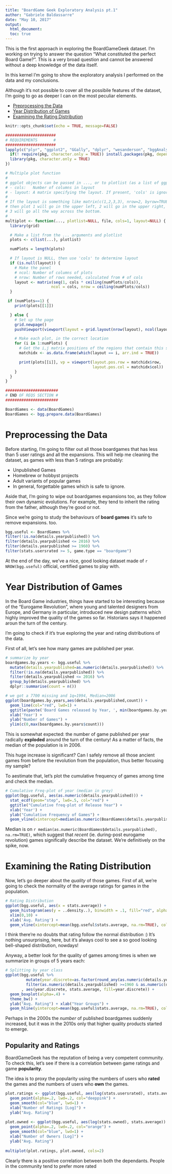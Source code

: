 ```yaml
---
title: "BoardGame Geek Exploratory Analysis pt.1"
author: "Gabriele Baldassarre"
date: "May 10, 2017"
output: 
  html_document:
  toc: true
---
```


This is the first approach in exploring the BoardGameGeek dataset. I'm working on trying to
answer the question "What constituted the perfect Board Game?". This is a very broad
question and cannot be answered without a deep knowledge of the data itself.

In this kernel I'm going to show the exploratory analysis I performed on the data and
my conclusions.

Although it's not possible to cover all the possibile features of the dataset, I'm going to
go as deeper I can on the most peculiar elements.

* [Preprocessing the Data](#preprocessing-the-data)
* [Year Distribution of Games](#year-distribution-of-games)
* [Examining the Rating Distribution](#examining-the-rating-distribution)

```r
knitr::opts_chunk$set(echo = TRUE, message=FALSE)
```

```r
######################
# REQUIREMENTS       #
######################
lapply(c("plyr", "ggplot2", "GGally", "dplyr", "wesanderson", "bggAnalysis"), function(pkg){
  if(! require(pkg, character.only = TRUE)) install.packages(pkg, depend = TRUE)
  library(pkg, character.only = TRUE)
})

# Multiple plot function
#
# ggplot objects can be passed in ..., or to plotlist (as a list of ggplot objects)
# - cols:   Number of columns in layout
# - layout: A matrix specifying the layout. If present, 'cols' is ignored.
#
# If the layout is something like matrix(c(1,2,3,3), nrow=2, byrow=TRUE),
# then plot 1 will go in the upper left, 2 will go in the upper right, and
# 3 will go all the way across the bottom.
#
multiplot <- function(..., plotlist=NULL, file, cols=1, layout=NULL) {
  library(grid)

  # Make a list from the ... arguments and plotlist
  plots <- c(list(...), plotlist)

  numPlots = length(plots)

  # If layout is NULL, then use 'cols' to determine layout
  if (is.null(layout)) {
    # Make the panel
    # ncol: Number of columns of plots
    # nrow: Number of rows needed, calculated from # of cols
    layout <- matrix(seq(1, cols * ceiling(numPlots/cols)),
                    ncol = cols, nrow = ceiling(numPlots/cols))
  }

 if (numPlots==1) {
    print(plots[[1]])

  } else {
    # Set up the page
    grid.newpage()
    pushViewport(viewport(layout = grid.layout(nrow(layout), ncol(layout))))

    # Make each plot, in the correct location
    for (i in 1:numPlots) {
      # Get the i,j matrix positions of the regions that contain this subplot
      matchidx <- as.data.frame(which(layout == i, arr.ind = TRUE))

      print(plots[[i]], vp = viewport(layout.pos.row = matchidx$row,
                                      layout.pos.col = matchidx$col))
    }
  }
}

#######################
# END OF REQS SECTION #
#######################

BoardGames <- data(BoardGames)
BoardGames <- bgg.prepare.data(BoardGames)
```

# Preprocessing the Data

Before starting, I'm going to  filter out all those boardgames that has less than 5 user ratings and all the expansions.
This will help me cleaning the dataset, as games with less than 5 ratings are probably:

* Unpublished Games
* Homebrew or hobbyst projects
* Adult variants of popular games
* In general, forgettable games which is safe to ignore.

Aside that, I'm going to wipe out boardgames expansions too, as they follow their own dynamic evolutions. For example,
they tend to inherit the rating from the father, although they're good or not.

Since we're going to study the behaviours of __board games__ it's safe to remove expansions. too.

```r
bgg.useful <- BoardGames %>% 
filter(!is.na(details.yearpublished)) %>% 
filter(details.yearpublished <= 2016) %>%
filter(details.yearpublished >= 1960) %>%
filter(stats.usersrated >= 5, game.type == "boardgame")

```

At the end of the day, we've a nice, good looking dataset made of `r NROW(bgg.useful)` official,
certified games to play with.

# Year Distribution of Games {#year}
In the Board Game industries, things have started to be interesting because of the
"Eurogame Revolution", where young and talented designers from Europe, and Germany in particular,
introduced new design patterns which highly improved the quality of the games so far. Historians says it happened aroun the turn of the century.

I'm going to check if it's true exploring the year and rating distributions of the data.

First of all, let's see how many games are published per year.

```r
# summarize by year
boardgames.by.years <- bgg.useful %>%
  mutate(details.yearpublished=as.numeric(details.yearpublished)) %>%
  filter(!is.na(details.yearpublished)) %>%
  filter(details.yearpublished <= 2016) %>%
  group_by(details.yearpublished) %>%
  dplyr::summarise(count = n())

# we got a 7700 missing and 1q=1994, Median=2006
ggplot(boardgames.by.years,aes(details.yearpublished,count)) +
  geom_line(col="red", lwd=1) +
  ggtitle(paste('Board Games released by Year, ', min(boardgames.by.years$details.yearpublished),'-', max(boardgames.by.years$details.yearpublished))) +
  xlab('Year') +
  ylab("Number of Games") +
  ylim(c(0,max(boardgames.by.years$count)))
```

This is somewhat expected: the number of game published per year radically __exploded__ 
around the turn of the century! As a matter of facts, the median of the population is in 2006.

This huge increase is significant? Can I safely remove all those ancient games from before the revolution
from the population, thus better focusing my sample?

To aestimate that, let's plot the cumulative frequency of games among time and check the median.

```r
# Cumulative Freq-plot of year (median in grey)
ggplot(bgg.useful, aes(as.numeric(details.yearpublished))) +
  stat_ecdf(geom="step", lwd=.5, col="red") +
  ggtitle("Cumulative freq-plot of Release Year") +
  xlab('Year') +
  ylab("Cumulative Frequency of Games") +
  geom_vline(xintercept=median(as.numeric(BoardGames$details.yearpublished), na.rm=TRUE), color = 'grey')
  ```

Median is on `r median(as.numeric(BoardGames$details.yearpublished), na.rm=TRUE)`, which suggest that
_recent_ (ie. during-post eurogame revolution) games significally describe the dataset. We're definitively
on the spike, now.

# Examining the Rating Distribution
Now, let's go deeper about the _quality_ of those games.
First of all, we're going to check the normality of the average ratings for games in the population.

```r
# Rating Distribution
ggplot(bgg.useful, aes(x = stats.average)) +
  geom_histogram(aes(y = ..density..), binwidth = .1, fill="red", alpha=.2, col="deeppink") + geom_density(col="red", lwd=1) +
  xlim(0,10) +
  xlab('Avg. Rating') +
  geom_vline(xintercept=mean(bgg.useful$stats.average, na.rm=TRUE), color="black")
```

I think there're no doubts that rating follow the normal distribution :) It's nothing
unsurprising, here, but it's always cool to see a so good looking bell-shaped distribution, nowdays!

Anyway, a better look for the quality of games among times is when we summarize in groups of 5 years each:

```r
# Splitting by year class
ggplot(bgg.useful %>%
         mutate(year.discrete=as.factor(round_any(as.numeric(details.yearpublished), 5))) %>%
         filter(as.numeric(details.yearpublished) >=1960 & as.numeric(details.yearpublished) <= 2016)
       , aes(year.discrete, stats.average, fill=year.discrete)) +
  geom_boxplot(alpha=.4) +
  theme_bw() +
  ylab("Avg. Rating") + xlab("Year Groups") +
  geom_hline(yintercept=mean(bgg.useful$stats.average, na.rm=TRUE), color="black")
```

Perhaps in the 2000s the _number_ of published boardgames suddenly increased, but it was in the 2010s only
that higher quality products started to emerge.

## Popularity and Ratings
BoardGameGeek has the reputation of being a very competent community.
To check this, let's see if there is a correlation between game ratings and game __popularity__.

The idea is to proxy the popularity using the numbers of users who __rated__ the games and the
numbers of users who __own__ the games.

```r
plot.ratings <- ggplot(bgg.useful, aes(log(stats.usersrated), stats.average)) +
  geom_point(alpha=.2, lwd=.2, col="deeppink") +
  geom_smooth(col="blue", lwd=1) +
  xlab("Number of Ratings [Log]") + 
  ylab("Avg. Rating")
  
plot.owned <- ggplot(bgg.useful, aes(log(stats.owned), stats.average)) +
  geom_point(alpha=.2, lwd=.2, col="orange") +
  geom_smooth(col="blue", lwd=1) +
  xlab("Number of Owners [Log]") + 
  ylab("Avg. Rating")
  
multiplot(plot.ratings, plot.owned, cols=2)
```

Clearly there is a positive correlation between both the dependants. People in the
community tend to prefer more rated





  